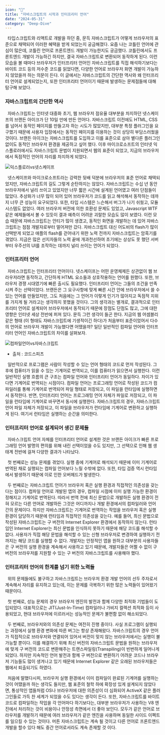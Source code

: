 ```yaml
---
icon: "🦒"
title: "자바스크립트의 시작과 인터프리터 언어"
date: "2024-05-31"
category: "Deep-Dive"
---
```


&nbsp; 타입스크립트와 리액트로 개발을 하던 중, 문득 자바스크립트가 어떻게 브라우저의 표준으로 채택되어 이러한 혜택을 받게 되었는지 궁금해졌다. 요즘 나는 코틀린 언어에 관심이 많은데, 코틀린 언어로 프론트엔드 개발이 가능한지도 궁금했다. 코틀린에서도 프론트엔드 개발이 가능하긴 하지만, 결국 자바스크립트로 변환되어 동작하게 된다. 이런 모습을 볼 때마다 브라우저가 인터프리터 언어인 자바스크립트를 직접 해석하기보다는 바이트 코드 등의 저수준 코드를 읽었다면, 다양한 언어로 브라우저 화면 개발이 가능하지 않았을까 하는 의문이 든다. 이 글에서는 자바스크립트의 간단한 역사와 왜 인터프리터 언어로 설계되었는지, 또한 인터프리터 언어이기 때문에 발생하는 문제점들에 대해 탐구해 보았다.

### 자바스크립트의 간단한 역사

&nbsp; 자바스크립트는 인터넷 대중화 초기, 웹 브라우저 점유율 대부분을 차지하던 넷스케이프의 브랜든 아이크가 단 10일 만에 만든 언어다. 자바스크립트 이전에도 HTML, CSS를 넘어서 동적인 페이지를 만들고자 하는 시도가 많았지만, 대부분 특정 플러그인을 요구했기 때문에 사용자 입장에서는 동적인 페이지를 이용하는 것이 상당히 부담스러웠을 것이다. 브랜든 아이크는 자바스크립트를 도입하고 이를 표준으로 삼아 별다른 플러그인 없이도 동적인 브라우저 환경을 제공하고 싶어 했다. 이후 마이크로소프트의 인터넷 익스플로러에서도 자바스크립트 문법이 지원되면서 웹의 표준이 되었고, 지금의 브라우저에서 독점적인 언어의 자리를 차지하게 되었다.

![익스플로러vs넷스케이프](./images/explorevs.png)

&nbsp; 넷스케이프와 마이크로소프트라는 강력한 뒷배 덕분에 브라우저의 표준 언어로 채택되었지만, 자바스크립트의 길도 그렇게 순탄하지는 않았다. 자바스크립트는 수십 년 동안 브라우저에서 널리 쓰이고 있었지만 너무 짧은 시간에 설계된 언어였고 여러 단점들이 많았다. 추상화가 너무 많이 되어 있어 브라우저가 코드를 읽고 해석해서 동작하는 데까지 너무 큰 성능이 요구되었다. 또한, 타입 시스템은 느슨해서 버그가 나기 쉬웠고, 모듈 시스템도 없었다. 여러 브라우저 버전에 의한 호환성 문제도 있었고, Javascript WTF같은 예제들에서 볼 수 있듯이 결과 예측이 어려운 괴랄한 모습도 많이 보였다. 이런 모습 때문에 자바스크립트는 안티가 많이 생겼고, 동적인 화면을 개발하는 데 있어 자바스크립트는 점점 개발자로부터 멀어져만 갔다. 자바스크립트 대신 어도비의 flash가 많이 선택받게 되었고 애플의 flash를 걷어내기 위한 노력 전까지 자바스크립트는 암흑기를 겪었다. 지금은 많은 선지자들의 노력 끝에 개과천선하여 초기에는 상상도 못 했던 서버부터 우주선의 UI를 조작하는 데까지 널리 쓰이는 언어가 되었다.

### 인터프리터 언어

&nbsp; 자바스크립트는 인터프리터 언어이다. 넷스케이프는 어떤 운영체제든 상관없이 웹 브라우저라면 동작하고, 간단하게 HTML 요소들과 상호작용하는 언어를 원했다. 또한, 브라우저 경쟁 시대였기에 빠른 출시도 필요했다. 인터프리터 언어는 그들의 조건을 만족시켜 주는 선택이었다. 브랜든은 그 요구사항에 맞게 빠른 시간 안에 브라우저에서 쓸 수 있는 언어를 만들었지만, 그도 처음에는 그 언어가 이렇게 인기가 많아지고 독점적 지위를 가지게 될 거라고는 생각하지 못했을 것이다. 그의 생각과는 별개로, 결과적으로 인터프리터 언어로 설계되어 브라우저에서 동작되기 때문에 장점도 단점도 많고, 그에 대한 영향은 인터넷 세상 전반에 퍼져 있다. 문득 그런 생각이 들곤 한다. 지금의 웹 어셈블리 같은 형태 (이 형태도 자바스크립트에 기생적이긴 하다)가 처음부터 표준이었어서 다수의 언어로 브라우저 개발이 가능했다면 어땠을까? 일단 일반적인 컴파일 언어와 인터프리터 언어인 자바스크립트의 차이를 살펴보자.

![컴파일언어vs자바스크립트](./images/compilevs.png)

- 출처 : 코드스피츠

&nbsp; 일반적으로 프로그램은 사람이 작성할 수 있는 언어 형태의 코드로 먼저 작성된다. 그 후에 컴퓨터가 읽을 수 있는 기계어로 번역되고, 이를 컴퓨터가 읽으면서 실행한다. 이런 일반적인 실행 흐름의 큰 구조는 컴파일 언어와 인터프리터 언어가 동일하다. 차이가 있다면 기계어로 번역되는 시점이다. 컴파일 언어는 프로그래밍 언어로 작성된 코드가 컴파일러를 통해 기계어로 번역되어 파일 형태로 저장되고, 이 파일을 런타임에 실행하면서 동작한다. 반면, 인터프리터 언어는 프로그래밍 언어 자체가 파일로 저장되고, 이 파일을 런타임에 기계어로 바꾸면서 동시에 실행한다. 자바스크립트의 경우, 자바스크립트 언어 파일 자체가 저장되고, 이 파일을 브라우저가 런타임에 기계어로 변환하고 실행하게 된다. 여기서 런타임은 실행하는 순간을 의미한다.

### 인터프리터 언어로 설계되어 생긴 문제들

&nbsp; 자바스크립트 언어 자체를 인터프리터 언어로 설계한 것은 브랜든 아이크가 빠른 프로그래밍 언어 발명의 편의를 위해 내린 선택이었을 수도 있지만, 그 선택으로 인해 웹 생태계 전반에 걸쳐 다양한 결과가 나타났다.

&nbsp; 첫 번째로는 성능 문제를 겪었다. 실행 중에 기계어로 해석되기 때문에 이미 기계어로 번역된 채로 실행되는 컴파일 언어보다 느릴 수밖에 없다. 또한, 타입 검증 역시 런타임에서 발생하기 때문에 이로 인한 오버헤드가 발생한다.

&nbsp; 두 번째로는 자바스크립트 언어가 브라우저 혹은 실행 환경과 직접적인 의존성을 갖는다는 점이다. 컴파일 언어로 개발된 앱의 경우, 컴파일 시점에 이미 실행 가능한 환경이 정해지고 기계어로 번역된다. 따라서 번역 전에 최신 문법으로 개발하든 실행 환경이 전혀 모르는 다른 언어로 개발하든 그것은 어디까지나 개발 환경에서의 컴파일러와 언어 간의 문제이다. 하지만 자바스크립트는 기계어로 번역하는 작업을 브라우저 혹은 실행 환경이 담당하기 때문에 런타임과 직접적인 의존성을 갖는다. 예를 들어, 최신 문법으로 작성된 자바스크립트는 구 버전의 Internet Explorer 환경에서 동작하지 않는다. 런타임인 Internet Explorer는 최신 문법을 인식하지 못하기 때문에 해당 코드를 해석할 수 없다. 사용자가 직접 해당 문법을 해석할 수 있는 신형 브라우저로 변경하여 실행하기 전까지는 해당 코드를 실행할 수 없다. 개발자는 안정적인 앱을 원하고 대부분의 사용자들은 구 버전의 실행 환경을 계속해서 사용하고 있기 때문에, 개발자들은 어쩔 수 없이 구 버전의 브라우저를 지원할 수 있는 구 버전의 자바스크립트를 사용해야 했다.

### 인터프리터 언어의 한계를 넘기 위한 노력들

&nbsp; 위의 문제들에도 불구하고 자바스크립트는 브라우저 환경 개발 언어의 선두 주자로서 계속해서 자리를 유지하고 있는데, 이는 문제를 극복하기 위한 많은 노력들이 있어왔기 때문이다.

&nbsp; 첫 번째로, 성능 문제의 경우 브라우저 엔진의 발전과 함께 다양한 최적화 기법들이 도입되었다. 대표적으로는 JIT(Just-In-Time) 컴파일러나 가비지 컬렉션 최적화 등이 사용되었고, 현대 브라우저에 이르러서는 성능적인 문제가 불편함 없이 해소되었다.

&nbsp; 두 번째로, 브라우저와의 의존성 문제는 여전히 진행 중이다. 사실 프로그램이 실행되는 과정에서 실행 환경 변화에 따른 버그는 항상 존재해왔다. 자바스크립트의 경우 언어가 직접적으로 브라우저와 연결되어 있어서 버전이 맞지 않는 브라우저에서는 실행이 불가능할 뿐이다. 이를 해결하기 위해 최신 버전의 자바스크립트 문법을 원하는 브라우저에 맞게 구 버전의 코드로 변환해주는 트랜스파일링(Transpiling)이 빈번하게 일어나게 되었다. 하지만 지속적인 언어 발전과 함께 구 버전으로 변환하기 어려운 코드나 브라우저 기능들도 많이 생겨나고 있기 때문에 Internet Explorer 같은 오래된 브라우저들은 웹에서 퇴출되기도 하였다.

&nbsp; 처음에 말했다시피, 브라우저 실행 환경에서 이미 컴파일이 완료된 기계어를 실행하는 것이 어땠을까 하는 생각도 들지만, 웹 표준의 철학 하에 확장성 있게 설계되지 않았다면, 통상적인 앱들처럼 OS나 브라우저에 대한 의존성이 더 심화되어 ActiveX 같은 플러그인들로 가득 찬 세계가 되었을 수도 있다는 생각이 든다. 또한, 자바스크립트를 바이트 코드로 컴파일하는 작업을 각 언어마다 하기보다는, 대부분 브라우저가 사용하는 V8 엔진에서 처리하는 것이 비용이나 안정성 측면에서 더 좋아 보인다. 모두가 같은 언어로 브라우저를 개발하기 때문에 여러 브라우저가 같은 엔진을 사용하며 동일한 사이드 이펙트를 일으킬 수 있는 것이다. 머튼 자바스크립트는 계속 될 것이고 다른 언어로 프론트엔드 개발을 할수 있다 해도 중간 언어로서라도 계속 존재할 것 이다.

